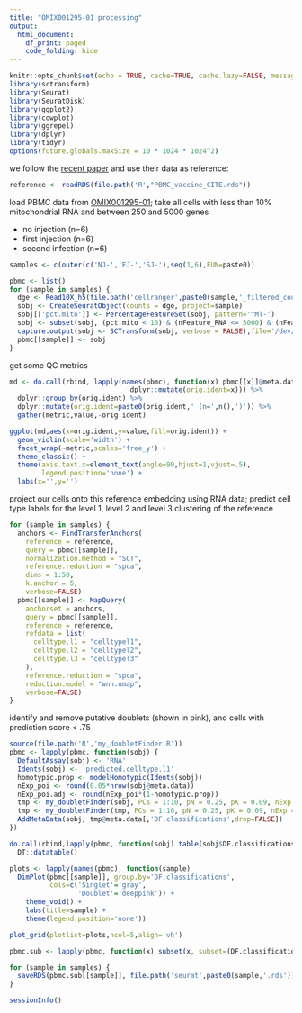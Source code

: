 ```yaml
---
title: "OMIX001295-01 processing"
output: 
  html_document:
    df_print: paged
    code_folding: hide
---
```


```r
knitr::opts_chunk$set(echo = TRUE, cache=TRUE, cache.lazy=FALSE, message=FALSE, warning=FALSE)
library(sctransform)
library(Seurat)
library(SeuratDisk)
library(ggplot2)
library(cowplot)
library(ggrepel)
library(dplyr)
library(tidyr)
options(future.globals.maxSize = 10 * 1024 * 1024^2)
```

we follow the [recent paper](https://zenodo.org/record/7555405) and use their data as reference:

```r
reference <- readRDS(file.path('R',"PBMC_vaccine_CITE.rds"))
```

load PBMC data from [OMIX001295-01]( https://doi.org/10.1002/jmv.28012); take all cells with less than 10% mitochondrial RNA and between 250 and 5000 genes

- no injection (n=6)
- first injection (n=6)
- second infection (n=6)

```r
samples <- c(outer(c('NJ-','FJ-','SJ-'),seq(1,6),FUN=paste0))

pbmc <- list()
for (sample in samples) {
  dge <- Read10X_h5(file.path('cellranger',paste0(sample,'_filtered_counts.h5')))
  sobj <- CreateSeuratObject(counts = dge, project=sample)
  sobj[['pct.mito']] <- PercentageFeatureSet(sobj, pattern='^MT-')
  sobj <- subset(sobj, (pct.mito < 10) & (nFeature_RNA <= 5000) & (nFeature_RNA >= 250))
  capture.output(sobj <- SCTransform(sobj, verbose = FALSE),file='/dev/null')
  pbmc[[sample]] <- sobj
}
```

get some QC metrics

```r
md <- do.call(rbind, lapply(names(pbmc), function(x) pbmc[[x]]@meta.data[,c('nCount_RNA','nFeature_RNA','pct.mito')] %>%
                              dplyr::mutate(orig.ident=x))) %>%
  dplyr::group_by(orig.ident) %>%
  dplyr::mutate(orig.ident=paste0(orig.ident,' (n=',n(),')')) %>%
  gather(metric,value,-orig.ident)

ggplot(md,aes(x=orig.ident,y=value,fill=orig.ident)) + 
  geom_violin(scale='width') +
  facet_wrap(~metric,scales='free_y') + 
  theme_classic() + 
  theme(axis.text.x=element_text(angle=90,hjust=1,vjust=.5),
        legend.position='none') + 
  labs(x='',y='')
```

project our cells onto this reference embedding using RNA data; predict cell type labels for the level 1, level 2 and level 3 clustering of the reference

```r
for (sample in samples) {
  anchors <- FindTransferAnchors(
    reference = reference,
    query = pbmc[[sample]],
    normalization.method = "SCT",
    reference.reduction = "spca",
    dims = 1:50,
    k.anchor = 5,
    verbose=FALSE)
  pbmc[[sample]] <- MapQuery(
    anchorset = anchors,
    query = pbmc[[sample]],
    reference = reference,
    refdata = list(
      celltype.l1 = "celltypel1",
      celltype.l2 = "celltypel2",
      celltype.l3 = "celltypel3"
    ),
    reference.reduction = "spca", 
    reduction.model = "wnn.umap",
    verbose=FALSE)
}
```

identify and remove putative doublets (shown in pink), and cells with prediction score < .75

```r
source(file.path('R','my_doubletFinder.R'))
pbmc <- lapply(pbmc, function(sobj) {
  DefaultAssay(sobj) <- 'RNA'
  Idents(sobj) <- 'predicted.celltype.l1'
  homotypic.prop <- modelHomotypic(Idents(sobj))
  nExp_poi <- round(0.05*nrow(sobj@meta.data)) 
  nExp_poi.adj <- round(nExp_poi*(1-homotypic.prop))
  tmp <- my_doubletFinder(sobj, PCs = 1:10, pN = 0.25, pK = 0.09, nExp = nExp_poi, reuse.pANN = FALSE)
  tmp <- my_doubletFinder(tmp, PCs = 1:10, pN = 0.25, pK = 0.09, nExp = nExp_poi.adj, reuse.pANN = "pANN")
  AddMetaData(sobj, tmp@meta.data[,'DF.classifications',drop=FALSE])
})

do.call(rbind,lapply(pbmc, function(sobj) table(sobj$DF.classifications))) %>%
  DT::datatable()

plots <- lapply(names(pbmc), function(sample)
  DimPlot(pbmc[[sample]], group.by='DF.classifications',
          cols=c('Singlet'='gray',
                 'Doublet'='deeppink')) +
    theme_void() + 
    labs(title=sample) + 
    theme(legend.position='none'))

plot_grid(plotlist=plots,ncol=5,align='vh')

pbmc.sub <- lapply(pbmc, function(x) subset(x, subset=(DF.classifications=='Singlet') & (predicted.celltype.l1.score >= .75)))
```

```r
for (sample in samples) {
  saveRDS(pbmc.sub[[sample]], file.path('seurat',paste0(sample,'.rds')))
}
```

```r
sessionInfo()
```

